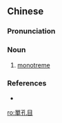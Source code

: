 {{also|单孔目}}
==Chinese==
{{zh-forms|s=单孔目}}

===Pronunciation===
{{zh-pron
|m=dānkǒngmù
|c=daan1 hung2 muk6
|cat=n
}}

===Noun===
{{zh-noun}}

# [[monotreme]]

===References===
* {{projectlink|wikipedia|單孔目|lang=zh}}

[[ro:單孔目]]